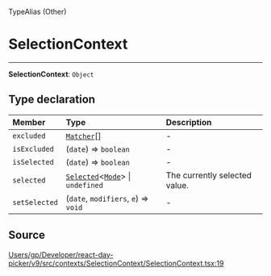 <SectionTitle>TypeAlias (Other)</SectionTitle>

# SelectionContext

---

<a id="undefined" name="undefined"></a>

<SignatureMemberIdentifier>**SelectionContext**: `Object`</SignatureMemberIdentifier>

## Type declaration

| Member | Type | Description |
| :------ | :------ | :------ |
| `excluded` | [`Matcher`](/api/type-aliases/Matcher.md)[] | - |
| `isExcluded` | (`date`) => `boolean` | - |
| `isSelected` | (`date`) => `boolean` | - |
| `selected` | [`Selected`](/api/type-aliases/Selected.md)\<[`Mode`](/api/type-aliases/Mode.md)\> \| `undefined` | The currently selected value. |
| `setSelected` | (`date`, `modifiers`, `e`) => `void` | - |

## Source

[Users/gp/Developer/react-day-picker/v9/src/contexts/SelectionContext/SelectionContext.tsx:19](https://github.com/gpbl/react-day-picker/blob/a7b1c7f4e/src/contexts/SelectionContext/SelectionContext.tsx#L19)
